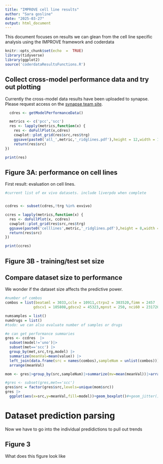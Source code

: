 ```yaml
---
title: "IMPROVE cell line results"
author: "Sara gosline"
date: "2025-03-27"
output: html_document
---
```


This document focuses on results we can glean from the cell line specific analysis using the IMPROVE framework and coderdata
```r
knitr::opts_chunk$set(echo  =  TRUE)
library(tidyverse)
library(ggplot2)
source('coderdataResultsFunctions.R')

```

## Collect cross-model performance data and try out plotting
Currently the cross-model data results have been uploaded to synapse. Please request access on the [synapse team site](https://www.synapse.org/Team:3545388). 

```r
  cdres <- getModelPerformanceData()

  metrics <- c('pcc','scc')
  res <- lapply(metrics,function(x) {
    res <- doFullPlot(x,cdres)
    cowplot::plot_grid(res$src,res$trg)
    ggsave(paste0('all_',metric,'_ridglines.pdf'),height = 12,width = 10)
    return(res$src)
})

print(res)

```

## Figure 3A: performance on cell lines

First result: evaluation on cell lines.

```r
#current list of ex vivo datasets. include liverpdo when complete


ccdres <- subset(cdres,!trg %in% exvivo)

ccres = lapply(metrics,function(x) {
  res <- doFullPlot(x, ccdres)
  cowplot::plot_grid(res$src,res$trg)
  ggsave(paste0('celllines',metric,'_ridglines.pdf'),height = 8,width = 10)
  return(res$src)
})  

print(ccres)

```

## Figure 3B - training/test set size

## Compare dataset size to performance

We wonder if the dataset size affects the predictive power.

```r

#number of combos
combos = list(beataml = 3033,ccle = 10911,ctrpv2 = 303520,fimm = 2457 ,gcsi = 12320,
             gdscv1 = 105808,gdscv2 = 45323,mpnst = 250, nci60 = 2317205,prism = 633169)

numsamples = list()
numdrugs = list()
#todo: we can also evaluate number of samples or drugs

#e can get performance summaries
gres <- ccdres  |>
  subset(model!='uno')|>
  subset(met=='scc') |>
  group_by(met,src,trg,model) |>
  summarize(meanVal=mean(value)) |>
  left_join(data.frame(src = names(combos),sampleNum = unlist(combos))) |>
  arrange(meanVal)

mom <- gres|>group_by(src,sampleNum)|>summarize(mv=mean(meanVal))|>arrange(mv)

#gres <- subset(gres,met=='scc')
gres$src = factor(gres$src,levels=unique(mom$src))
gres |> 
  ggplot(aes(x=src,y=meanVal,fill=model))+geom_boxplot()#+geom_jitter()


```


# Dataset prediction parsing
Now we have to go into the individual predidictions to pull out trends

## Figure 3

What does this figure look like



